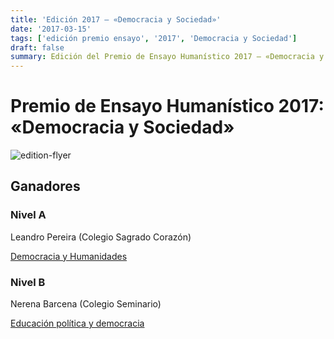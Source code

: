 ```yaml
---
title: 'Edición 2017 — «Democracia y Sociedad»'
date: '2017-03-15'
tags: ['edición premio ensayo', '2017', 'Democracia y Sociedad']
draft: false
summary: Edición del Premio de Ensayo Humanístico 2017 — «Democracia y Sociedad»
---
```


# Premio de Ensayo Humanístico 2017: «Democracia y Sociedad»

![edition-flyer](/static/images/essay-awards/2017/flyer.jpg)

## Ganadores

### Nivel A
Leandro Pereira (Colegio Sagrado Corazón)

[Democracia y Humanidades](http://reporter.um.edu.uy/democracia-y-humanidades/)

### Nivel B
Nerena Barcena (Colegio Seminario)

[Educación política y democracia](http://reporter.um.edu.uy/educacion-politica-y-democracia/)
